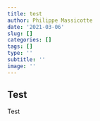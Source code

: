 ```yaml
---
title: test
author: Philippe Massicotte
date: '2021-03-06'
slug: []
categories: []
tags: []
type: ''
subtitle: ''
image: ''
---
```


## Test

Test

<script src="https://utteranc.es/client.js"
        repo="pmassicotte/r-blog"
        issue-term="title"
        label="comments :speech_balloon:"
        theme="github-light"
        crossorigin="anonymous"
        async>
</script>
